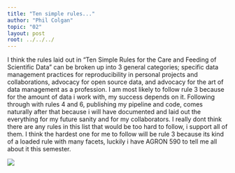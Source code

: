 ```yaml
---
title: "Ten simple rules..."
author: "Phil Colgan"
topic: "02"
layout: post
root: ../../../
---
```


I think the rules laid out in "Ten Simple Rules for the Care and Feeding of Scientific Data" can be broken up into 3 general categories; specific data management practices for reproducibility in personal projects and collaborations, advocacy for open source data, and advocacy for the art of data management as a profession. I am most likely to follow rule 3 because for the amount of data i work with, my success depends on it. Following through with rules 4 and 6, publishing my pipeline and code, comes naturally after that because i will have documented and laid out the everything for my future sanity and for my collaborators. I really dont think there are any rules in this list that would be too hard to follow, i support all of them. I think the hardest one for me to follow will be rule 3 because its kind of a loaded rule with many facets, luckily i have AGRON 590 to tell me all about it this semester.

![](images/giphy.gif)


